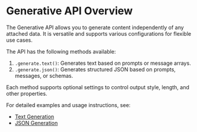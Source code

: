 # Generative API Overview

The Generative API allows you to generate content independently of any attached data. It is versatile and supports various configurations for flexible use cases.

The API has the following methods available:
1. `.generate.text()`: Generates text based on prompts or message arrays.
2. `.generate.json()`: Generates structured JSON based on prompts, messages, or schemas.

Each method supports optional settings to control output style, length, and other properties.

For detailed examples and usage instructions, see:
- [Text Generation](./text-gen.md)
- [JSON Generation](./json-gen.md)
